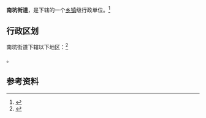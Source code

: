 {{中国乡级行政区|35/06/02/005/000}}

'''南坑街道'''，是{{PRC admin/fullname|35/06/02/005/000|3}}下辖的一个[[乡镇|乡镇]]级行政单位。<ref>{{PRC admin/ref sgc|{{PRC admin/parent|35/06/02/005/000}}}}</ref>

== 行政区划 ==

南坑街道下辖以下地区：<ref>{{PRC admin/ref sgc|35/06/02/005/000}}</ref>

{{PRC admin/children|35/06/02/005/000}}。

== 参考资料 ==

{{reflist}}

{{行政区划小作品}}
{{PRC admin/navcat|35/06/02/005/000}}
